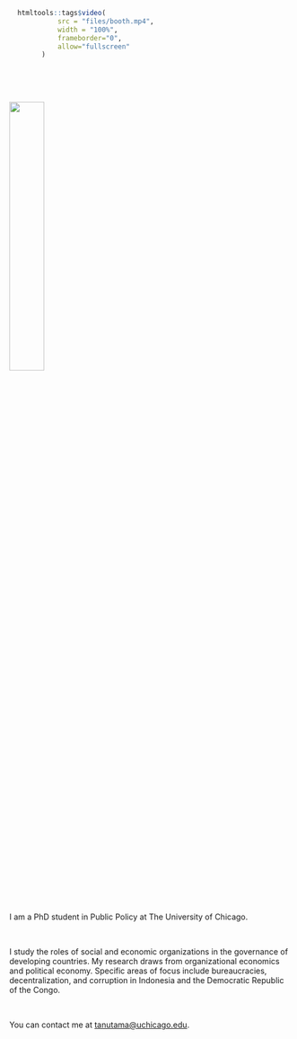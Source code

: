 ```r

  htmltools::tags$video(
            src = "files/booth.mp4", 
            width = "100%",
            frameborder="0",
            allow="fullscreen"
        )
```

  &nbsp;

  &nbsp;

![](files/tanutama_headshot2.jpg?display=inline-block){width=35%}
  
  &nbsp;
  
  &nbsp;
  
I am a PhD student in Public Policy at The University of Chicago.

  &nbsp;
<!---
I use insights from organizational economics, political economy, and public finance to examine the consequences of administrative, political, and fiscal decentralization for corruption and bureaucratic efficiency. 
-->

I study the roles of social and economic organizations in the governance of developing countries. My research draws from organizational economics and political economy. Specific areas of focus include bureaucracies, decentralization, and corruption in Indonesia and the Democratic Republic of the Congo.

  &nbsp;
  
You can contact me at [tanutama@uchicago.edu](mailto:tanutama@uchicago.edu).


&nbsp;